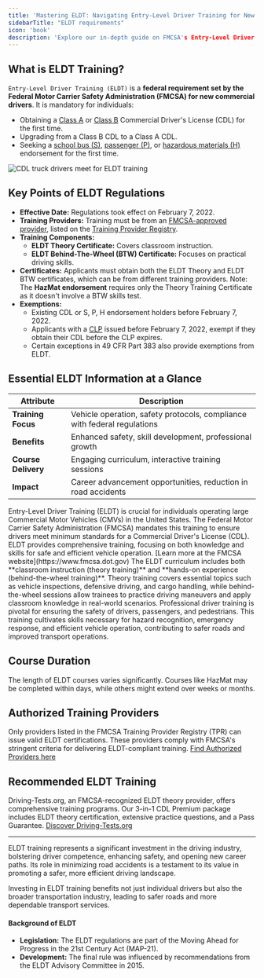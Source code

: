 ```yaml
---
title: 'Mastering ELDT: Navigating Entry-Level Driver Training for New CDL Applicants'
sidebarTitle: "ELDT requirements"
icon: 'book'
description: 'Explore our in-depth guide on FMCSA's Entry-Level Driver Training (ELDT) program. Learn about ELDT Theory and BTW certificates, training requirements, exemptions, and how to find FMCSA-approved providers. Essential reading for aspiring CDL holders seeking to navigate commercial driving regulations effectively.'
---
```


## What is ELDT Training?
`Entry-Level Driver Training (ELDT)` is a **federal requirement set by the Federal Motor Carrier Safety Administration (FMCSA) for new commercial drivers**. It is mandatory for individuals:

- Obtaining a [Class A](/cdl-types/class-a-cdl) or [Class B](/cdl-types/class-b-cdl) Commercial Driver's License (CDL) for the first time.
- Upgrading from a Class B CDL to a Class A CDL.
- Seeking a [school bus (S)](/cdl-types/endorsements/school-bus), [passenger (P)](/cdl-types/endorsements/passenger), or [hazardous materials (H)](/cdl-types/endorsements/hazmat) endorsement for the first time.

![CDL truck drivers meet for ELDT training](images/2drivers.jpg)

## Key Points of ELDT Regulations

- **Effective Date:** Regulations took effect on February 7, 2022.
- **Training Providers:** Training must be from an [FMCSA-approved provider](/eldt-certification/training-provider-registry), listed on the [Training Provider Registry](https://tpr.fmcsa.dot.gov).
- **Training Components:** 
  - **ELDT Theory Certificate:** Covers classroom instruction.
  - **ELDT Behind-The-Wheel (BTW) Certificate:** Focuses on practical driving skills.
- **Certificates:** Applicants must obtain both the ELDT Theory and ELDT BTW certificates, which can be from different training providers.
<Note>Note: The **HazMat endorsement** requires only the Theory Training Certificate as it doesn't involve a BTW skills test.</Note>
- **Exemptions:** 
  - Existing CDL or S, P, H endorsement holders before February 7, 2022.
  - Applicants with a [CLP](/cdl-types/cdl-permit) issued before February 7, 2022, exempt if they obtain their CDL before the CLP expires.
  - Certain exceptions in 49 CFR Part 383 also provide exemptions from ELDT.

## Essential ELDT Information at a Glance

| Attribute         | Description                                          |
|-------------------|------------------------------------------------------|
| **Training Focus** | Vehicle operation, safety protocols, compliance with federal regulations |
| **Benefits**       | Enhanced safety, skill development, professional growth |
| **Course Delivery** | Engaging curriculum, interactive training sessions    |
| **Impact**         | Career advancement opportunities, reduction in road accidents |

<AccordionGroup>
  <Accordion title="Understanding ELDT Training">
    Entry-Level Driver Training (ELDT) is crucial for individuals operating large Commercial Motor Vehicles (CMVs) in the United States. The Federal Motor Carrier Safety Administration (FMCSA) mandates this training to ensure drivers meet minimum standards for a Commercial Driver's License (CDL). ELDT provides comprehensive training, focusing on both knowledge and skills for safe and efficient vehicle operation. 
    [Learn more at the FMCSA website](https://www.fmcsa.dot.gov)
  </Accordion>

  <Accordion title="Core Components of ELDT Training">
    The ELDT curriculum includes both **classroom instruction (theory training)** and **hands-on experience (behind-the-wheel training)**. Theory training covers essential topics such as vehicle inspections, defensive driving, and cargo handling, while behind-the-wheel sessions allow trainees to practice driving maneuvers and apply classroom knowledge in real-world scenarios.
  </Accordion>

  <Accordion title="The Significance of Professional Driver Training">
    Professional driver training is pivotal for ensuring the safety of drivers, passengers, and pedestrians. This training cultivates skills necessary for hazard recognition, emergency response, and efficient vehicle operation, contributing to safer roads and improved transport operations.
  </Accordion>
</AccordionGroup>

## Course Duration

The length of ELDT courses varies significantly. Courses like HazMat may be completed within days, while others might extend over weeks or months.

## Authorized Training Providers

Only providers listed in the FMCSA Training Provider Registry (TPR) can issue valid ELDT certifications. These providers comply with FMCSA's stringent criteria for delivering ELDT-compliant training. 
[Find Authorized Providers here](https://tpr.fmcsa.dot.gov)

## Recommended ELDT Training

Driving-Tests.org, an FMCSA-recognized ELDT theory provider, offers comprehensive training programs. Our 3-in-1 CDL Premium package includes ELDT theory certification, extensive practice questions, and a Pass Guarantee.
[Discover Driving-Tests.org](https://driving-tests.org) 

---

ELDT training represents a significant investment in the driving industry, bolstering driver competence, enhancing safety, and opening new career paths. Its role in minimizing road accidents is a testament to its value in promoting a safer, more efficient driving landscape.

<Note>Investing in ELDT training benefits not just individual drivers but also the broader transportation industry, leading to safer roads and more dependable transport services.</Note>

#### Background of ELDT

- **Legislation:** The ELDT regulations are part of the Moving Ahead for Progress in the 21st Century Act (MAP-21).
- **Development:** The final rule was influenced by recommendations from the ELDT Advisory Committee in 2015.

<Snippet file="cdl-premium.mdx" />
